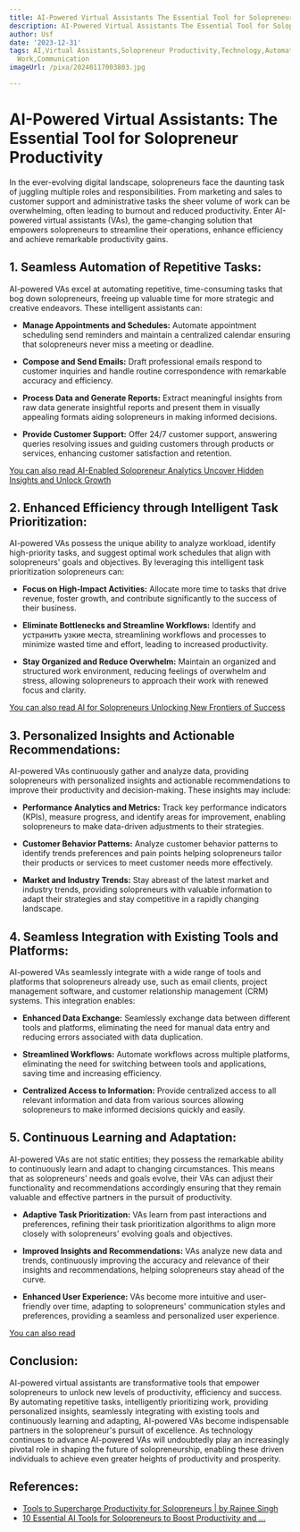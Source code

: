 ```yaml
---
title: AI-Powered Virtual Assistants The Essential Tool for Solopreneur Productivity
description: AI-Powered Virtual Assistants The Essential Tool for Solopreneur Productivity
author: Usf
date: '2023-12-31'
tags: AI,Virtual Assistants,Solopreneur Productivity,Technology,Automation,Efficiency,Business,Entrepreneurship,Remote
  Work,Communication
imageUrl: /pixa/20240117003803.jpg

---
```

# **AI-Powered Virtual Assistants: The Essential Tool for Solopreneur Productivity**

In the ever-evolving digital landscape, solopreneurs face the daunting  task of juggling multiple roles and responsibilities. From marketing and sales to customer support and administrative tasks  the  sheer volume of work can  be overwhelming,  often leading to burnout  and  reduced productivity. Enter AI-powered virtual assistants (VAs), the game-changing solution that empowers  solopreneurs to streamline their operations, enhance efficiency and achieve remarkable productivity gains.

## **1. Seamless  Automation of  Repetitive Tasks:**

AI-powered VAs excel at automating repetitive, time-consuming tasks that bog down solopreneurs, freeing up valuable time for more strategic  and creative endeavors. These intelligent assistants can:

- **Manage Appointments and Schedules:** Automate appointment scheduling send reminders and maintain a centralized calendar ensuring that solopreneurs  never miss a meeting  or deadline.

- **Compose and Send  Emails:** Draft professional emails respond to customer  inquiries and handle routine correspondence with remarkable accuracy and efficiency.

- **Process Data and Generate Reports:** Extract meaningful insights from raw data generate insightful reports and present them in visually appealing formats aiding solopreneurs in making informed decisions.

-  **Provide Customer Support:** Offer 24/7 customer support, answering queries resolving issues and guiding customers through products or services, enhancing customer  satisfaction and  retention.

[You  can also read AI-Enabled Solopreneur Analytics Uncover Hidden Insights and Unlock Growth](AI-Enabled%20Solopreneur%20Analytics%20Uncover%20Hidden%20Insights%20and%20Unlock%20Growth)


## **2. Enhanced Efficiency through Intelligent Task Prioritization:**

AI-powered VAs possess the unique ability to analyze workload, identify high-priority tasks, and suggest optimal work schedules that align with solopreneurs' goals and objectives. By leveraging this intelligent task prioritization solopreneurs  can:

- **Focus on High-Impact Activities:** Allocate more time to tasks that drive revenue, foster growth, and  contribute significantly to the  success of their business.

- **Eliminate Bottlenecks and Streamline Workflows:** Identify and  устранить узкие места, streamlining workflows and processes to minimize wasted time and effort, leading to increased productivity.

- **Stay Organized and Reduce Overwhelm:** Maintain an organized and structured work environment, reducing feelings of overwhelm and stress, allowing solopreneurs to approach their work with renewed focus and clarity.

[You can also read AI for Solopreneurs Unlocking  New Frontiers of Success](AI%20for%20Solopreneurs%20Unlocking%20New%20Frontiers%20of%20Success)


## **3. Personalized Insights and  Actionable Recommendations:**

AI-powered VAs continuously gather  and  analyze data, providing solopreneurs with personalized insights and actionable  recommendations to improve  their productivity and decision-making. These  insights may include:

- **Performance Analytics and Metrics:** Track  key performance indicators  (KPIs), measure  progress, and  identify areas for improvement, enabling solopreneurs to make data-driven adjustments to their strategies.

- **Customer Behavior Patterns:** Analyze customer  behavior patterns to identify trends preferences and pain points helping solopreneurs tailor their products or services to meet customer needs more effectively.

- **Market and Industry Trends:** Stay abreast of the latest market and industry  trends, providing solopreneurs with valuable information to adapt their strategies and stay competitive in a rapidly  changing landscape.

##  **4. Seamless Integration with Existing Tools and Platforms:**

AI-powered VAs seamlessly integrate with a wide range of tools and platforms that solopreneurs already use, such as email clients, project management software, and customer relationship management (CRM) systems. This integration enables:

- **Enhanced Data Exchange:** Seamlessly exchange data between  different tools and platforms, eliminating the need for manual data entry and reducing  errors associated with  data duplication.

- **Streamlined Workflows:** Automate workflows  across multiple platforms, eliminating the need for switching between tools and applications, saving time and increasing efficiency.

-  **Centralized  Access  to Information:** Provide centralized access to all relevant  information and data from various sources allowing solopreneurs to make informed decisions quickly and easily.

## **5. Continuous Learning  and  Adaptation:**

AI-powered VAs  are not static  entities; they possess  the remarkable ability to continuously learn and adapt  to changing circumstances. This  means that as solopreneurs' needs and goals evolve, their  VAs can adjust their functionality and recommendations accordingly  ensuring that they remain valuable and effective partners in the pursuit of productivity.

- **Adaptive Task Prioritization:**  VAs  learn from past interactions and preferences, refining their task prioritization algorithms  to align more closely with solopreneurs' evolving  goals and objectives.

- **Improved Insights and Recommendations:** VAs analyze new data  and trends, continuously  improving the accuracy and  relevance of their insights and recommendations, helping solopreneurs stay ahead of the curve.

- **Enhanced User Experience:** VAs become  more intuitive  and user-friendly over  time, adapting to solopreneurs'  communication styles and preferences, providing a seamless and  personalized user experience.

[You can also read ]()


## **Conclusion:**

AI-powered virtual assistants  are transformative tools that empower  solopreneurs to unlock new levels of productivity, efficiency and success. By  automating repetitive tasks, intelligently prioritizing work, providing personalized insights, seamlessly integrating with existing tools and continuously learning and adapting, AI-powered VAs become  indispensable partners in the solopreneur's pursuit of  excellence. As technology continues to advance AI-powered VAs will undoubtedly play  an increasingly pivotal  role  in shaping the future of  solopreneurship, enabling these driven individuals to  achieve even greater heights of productivity and prosperity.

## References:
- [Tools to Supercharge Productivity for Solopreneurs | by Rajnee Singh](https://medium.com/@raj29may1990/20-ai-tools-to-supercharge-productivity-for-solopreneurs-48200a71ea63)
- [10 Essential AI Tools for Solopreneurs to Boost Productivity and ...](https://medium.com/@mohimandgs/10-essential-ai-tools-for-solopreneurs-to-boost-productivity-and-success-70bc9738f7da)
